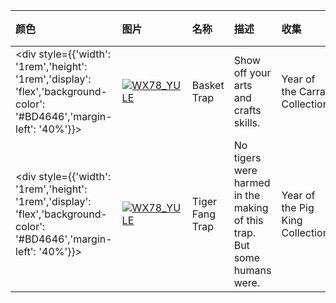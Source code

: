 | 颜色                                                                                                                        | 图片                                                                                                                                                         | 名称            | 描述                                                                    | 收集                            | 品质    | 交易 |
| :-------------------------------------------------------------------------------------------------------------------------- | :----------------------------------------------------------------------------------------------------------------------------------------------------------- | :-------------- | :---------------------------------------------------------------------- | :------------------------------ | :------ | :--- |
| <div style={{'width': '1rem','height': '1rem','display': 'flex','background-color': '#BD4646','margin-left': '40%'}}></div> | [![WX78_YULE](https://items.kleientertainment.com/images/DST/TRAP_BASKET/small)](https://items.kleientertainment.com/images/DST/TRAP_BASKET/small)           | Basket Trap     | Show off your arts and crafts skills.                                   | Year of the Carrat Collection   | Elegant | 否   |
| <div style={{'width': '1rem','height': '1rem','display': 'flex','background-color': '#BD4646','margin-left': '40%'}}></div> | [![WX78_YULE](https://items.kleientertainment.com/images/DST/TRAP_TEETH_TIGER/small)](https://items.kleientertainment.com/images/DST/TRAP_TEETH_TIGER/small) | Tiger Fang Trap | No tigers were harmed in the making of this trap. But some humans were. | Year of the Pig King Collection | Elegant | 否   |

